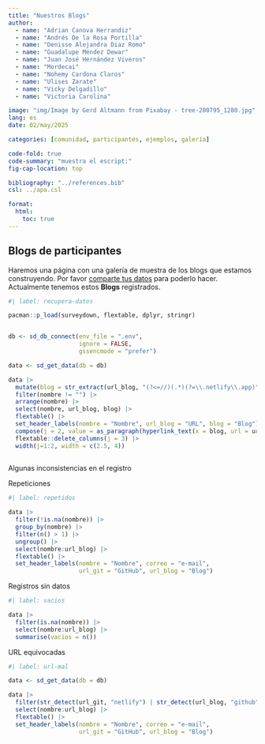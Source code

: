 ```yaml
---
title: "Nuestros Blogs"
author: 
  - name: "Adrian Canova Herrandiz"
  - name: "Andrés De la Rosa Portilla"
  - name: "Denisse Alejandra Diaz Romo"
  - name: "Guadalupe Méndez Dewar"
  - name: "Juan José Hernández Viveros"
  - name: "Mordecai"
  - name: "Nohemy Cardona Claros"
  - name: "Ulises Zarate"
  - name: "Vicky Delgadillo"
  - name: "Victoria Carolina"

image: "img/Image by Gerd Altmann from Pixabay - tree-200795_1280.jpg"
lang: es
date: 02/may/2025

categories: [comunidad, participantes, ejemplos, galería]

code-fold: true
code-summary: "muestra el escript:"
fig-cap-location: top

bibliography: "../references.bib"
csl: ../apa.csl

format: 
  html:
    toc: true
---
```



## Blogs de participantes

Haremos una página con una galería de muestra de los blogs que estamos construyendo. Por favor [comparte tus datos](https://miequiz.shinyapps.io/listaBlogs/ ) para poderlo hacer. Actualmente tenemos estos **Blogs** registrados.


```r
#| label: recupera-datos

pacman::p_load(surveydown, flextable, dplyr, stringr)


db <- sd_db_connect(env_file = ".env", 
                    ignore = FALSE,
                    gssencmode = "prefer")

data <- sd_get_data(db = db)

data |> 
  mutate(blog = str_extract(url_blog, "(?<=//)(.*)(?=\\.netlify\\.app)")) |> 
  filter(nombre != "") |>     
  arrange(nombre) |> 
  select(nombre, url_blog, blog) |> 
  flextable() |> 
  set_header_labels(nombre = "Nombre", url_blog = "URL", blog = "Blog") |> 
  compose(j = 2, value = as_paragraph(hyperlink_text(x = blog, url = url_blog))) |> 
  flextable::delete_columns(j = 3) |> 
  width(j=1:2, width = c(2.5, 4))
  
```


Algunas inconsistencias en el registro

Repeticiones

```r
#| label: repetidos

data |>
  filter(!is.na(nombre)) |> 
  group_by(nombre) |>
  filter(n() > 1) |>
  ungroup() |> 
  select(nombre:url_blog) |> 
  flextable() |> 
  set_header_labels(nombre = "Nombre", correo = "e-mail", 
                    url_git = "GitHub", url_blog = "Blog")
```

Registros sin datos

```r
#| label: vacios

data |>
  filter(is.na(nombre)) |> 
  select(nombre:url_blog) |> 
  summarise(vacios = n())

```

URL equivocadas

```r
#| label: url-mal

data <- sd_get_data(db = db)

data |>
  filter(str_detect(url_git, "netlify") | str_detect(url_blog, "github") ) |> 
  select(nombre:url_blog) |> 
  flextable() |> 
  set_header_labels(nombre = "Nombre", correo = "e-mail", 
                    url_git = "GitHub", url_blog = "Blog")
```
